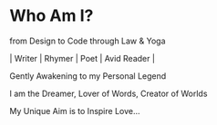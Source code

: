 # Who Am I?

from Design to Code through Law & Yoga

| Writer | Rhymer | Poet | Avid Reader |

Gently Awakening to my Personal Legend

I am the Dreamer, Lover of Words, Creator of Worlds

My Unique Aim is to Inspire Love...